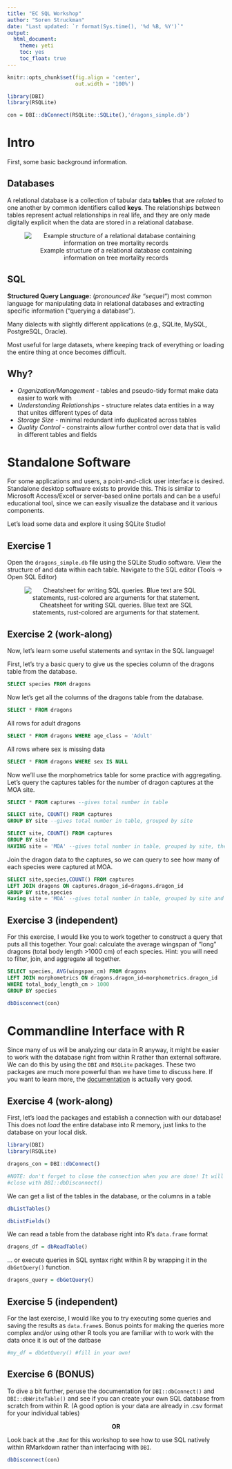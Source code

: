```yaml
---
title: "EC SQL Workshop"
author: "Soren Struckman"
date: "Last updated: `r format(Sys.time(), '%d %B, %Y')`"
output: 
  html_document:
    theme: yeti
    toc: yes
    toc_float: true
---
```


```r
knitr::opts_chunk$set(fig.align = 'center',
                      out.width = '100%')

library(DBI)
library(RSQLite)

con = DBI::dbConnect(RSQLite::SQLite(),'dragons_simple.db')
```

# Intro
First, some basic background information.

## Databases
A relational database is a collection of tabular data **tables** that are *related* to one another by common identifiers called **keys**. The relationships between tables represent actual relationships in real life, and they are only made digitally explicit when the data are stored in a relational database.

<center> 
![Example structure of a relational database containing information on tree mortality records](media/example_db_structure.png) 
</center>

## SQL
**Structured Query Language:** (*pronounced like "sequel"*) most common language for manipulating data in relational databases and extracting specific information ("querying a database").

Many dialects with slightly different applications (e.g., SQLite, MySQL, PostgreSQL, Oracle).

Most useful for large datasets, where keeping track of everything or loading the entire thing at once becomes difficult. 


## Why?
* 	*Organization/Management* - tables and pseudo-tidy format make data easier to work with
*	*Understanding Relationships* - structure relates data entities in a way that unites different types of data
*	*Storage Size* - minimal redundant info duplicated across tables
*    *Quality Control* - constraints allow further control over data that is valid in different tables and fields


# Standalone Software
For some applications and users, a point-and-click user interface is desired. Standalone desktop software exists to provide this. This is similar to Microsoft Access/Excel or server-based online portals and can be a useful educational tool, since we can easily visualize the database and it various components. 

Let's load some data and explore it using SQLite Studio!

## Exercise 1
Open the `dragons_simple.db` file using the SQLite Studio software. 
View the structure of and data within each table. 
Navigate to the SQL editor (Tools -> Open SQL Editor)

<center> 
![Cheatsheet for writing SQL queries. Blue text are SQL statements, rust-colored are arguments for that statement.](media/ref_table.png) 
</center>

## Exercise 2 (work-along)
Now, let's learn some useful statements and syntax in the SQL language!

First, let's try a basic query to give us the species column of the dragons table from the database. 
```sql
SELECT species FROM dragons
```

Now let's get all the columns of the dragons table from the database. 
```sql
SELECT * FROM dragons
```

All rows for adult dragons
```sql
SELECT * FROM dragons WHERE age_class = 'Adult'
```

All rows where sex is missing data
```sql
SELECT * FROM dragons WHERE sex IS NULL
```

Now we'll use the morphometrics table for some practice with aggregating. Let's query the captures tables for the number of dragon captures at the MOA site. 
```sql
SELECT * FROM captures --gives total number in table
```

```sql
SELECT site, COUNT() FROM captures 
GROUP BY site --gives total number in table, grouped by site
```

```sql
SELECT site, COUNT() FROM captures 
GROUP BY site 
HAVING site = 'MOA' --gives total number in table, grouped by site, then filtered to just MOA
```

Join the dragon data to the captures, so we can query to see how many of each species were captured at MOA.
```sql
SELECT site,species,COUNT() FROM captures 
LEFT JOIN dragons ON captures.dragon_id=dragons.dragon_id 
GROUP BY site,species 
Having site = 'MOA' --gives total number in table, grouped by site and species
```

## Exercise 3 (independent)
For this exercise, I would like you to work together to construct a query that puts all this together. Your goal: calculate the average wingspan of "long" dragons (total body length >1000 cm) of each species. Hint: you will need to filter, join, and aggregate all together. 
```sql
SELECT species, AVG(wingspan_cm) FROM dragons
LEFT JOIN morphometrics ON dragons.dragon_id=morphometrics.dragon_id 
WHERE total_body_length_cm > 1000
GROUP BY species
```

```r
dbDisconnect(con)
```


# Commandline Interface with R 
Since many of us will be analyzing our data in R anyway, it might be easier to work with the database right from within R rather than external software. We can do this by using the `DBI` and `RSQLite` packages. These two packages are much more powerful than we have time to discuss here. If you want to learn more, the [documentation](https://rsqlite.r-dbi.org/) is actually very good.


## Exercise 4 (work-along)

First, let's load the packages and establish a connection with our database! This does not *load* the entire database into R memory, just links to the database on your local disk.
```r
library(DBI)
library(RSQLite)

dragons_con = DBI::dbConnect()

#NOTE: don't forget to close the connection when you are done! It will stay open as long as the R session is running.
#close with DBI::dbDisconnect()
```

We can get a list of the tables in the database, or the columns in a table
```r
dbListTables()

dbListFields()
```

We can read a table from the database right into R's `data.frame` format
```r
dragons_df = dbReadTable()
```

... or execute queries in SQL syntax right within R by wrapping it in the `dbGetQuery()` function.
```r
dragons_query = dbGetQuery()
```

## Exercise 5 (independent)
For the last exercise, I would like you to try executing some queries and saving the results as `data.frame`s. Bonus points for making the queries more complex and/or using other R tools you are familiar with to work with the data once it is out of the datbase
```r
#my_df = dbGetQuery() #fill in your own!
```

## Exercise 6 (BONUS)
To dive a bit further, peruse the documentation for `DBI::dbConnect()` and `DBI::dbWriteTable()` and see if you can create your own SQL database from scratch from within R. (A good option is your data are already in .csv format for your individual tables)

<center> **OR** </center>

Look back at the `.Rmd` for this workshop to see how to use SQL natively within RMarkdown rather than interfacing with `DBI`.

```r
dbDisconnect(con)
```

